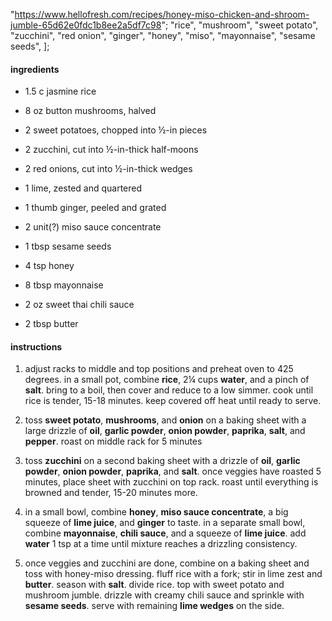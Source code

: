   "https://www.hellofresh.com/recipes/honey-miso-chicken-and-shroom-jumble-65d62e0fdc1b8ee2a5df7c98";
  "rice",
  "mushroom",
  "sweet potato",
  "zucchini",
  "red onion",
  "ginger",
  "honey",
  "miso",
  "mayonnaise",
  "sesame seeds",
];

#### ingredients

- 1.5 c jasmine rice
- 8 oz button mushrooms, halved
- 2 sweet potatoes, chopped into ½-in pieces
- 2 zucchini, cut into ½-in-thick half-moons
- 2 red onions, cut into ½-in-thick wedges
- 1 lime, zested and quartered
- 1 thumb ginger, peeled and grated
- 2 unit(?) miso sauce concentrate
- 1 tbsp sesame seeds
- 4 tsp honey
- 8 tbsp mayonnaise
- 2 oz sweet thai chili sauce

- 2 tbsp butter

#### instructions

1. adjust racks to middle and top positions and preheat oven to 425 degrees. in a small pot, combine **rice**, 2¼ cups **water**, and a pinch of **salt**. bring to a boil, then cover and reduce to a low simmer. cook until rice is tender, 15-18 minutes. keep covered off heat until ready to serve.

2. toss **sweet potato**, **mushrooms**, and **onion** on a baking sheet with a large drizzle of **oil**, **garlic powder**, **onion powder**, **paprika**, **salt**, and **pepper**. roast on middle rack for 5 minutes

3. toss **zucchini** on a second baking sheet with a drizzle of **oil**, **garlic powder**, **onion powder**, **paprika**, and **salt**. once veggies have roasted 5 minutes, place sheet with zucchini on top rack. roast until everything is browned and tender, 15-20 minutes more.

4. in a small bowl, combine **honey**, **miso sauce concentrate**, a big squeeze of **lime juice**, and **ginger** to taste. in a separate small bowl, combine **mayonnaise**, **chili sauce**, and a squeeze of **lime juice**. add **water** 1 tsp at a time until mixture reaches a drizzling consistency.

5. once veggies and zucchini are done, combine on a baking sheet and toss with honey-miso dressing. fluff rice with a fork; stir in lime zest and **butter**. season with **salt**. divide rice. top with sweet potato and mushroom jumble. drizzle with creamy chili sauce and sprinkle with **sesame seeds**. serve with remaining **lime wedges** on the side.
